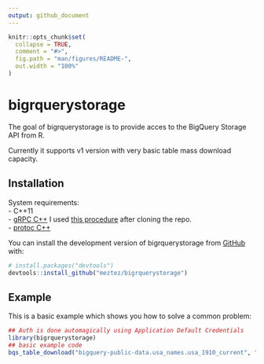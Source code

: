 ```yaml
---
output: github_document
---
```


<!-- README.md is generated from README.Rmd. Please edit that file -->

```r
knitr::opts_chunk$set(
  collapse = TRUE,
  comment = "#>",
  fig.path = "man/figures/README-",
  out.width = "100%"
)
```

# bigrquerystorage

<!-- badges: start -->
<!-- badges: end -->

The goal of bigrquerystorage is to provide acces to the BigQuery Storage API from R.

Currently it supports v1 version with very basic table mass download capacity.

## Installation

System requirements:  
- C++11  
- [gRPC C++](https://github.com/grpc/grpc/blob/master/BUILDING.md) I used [this procedure](https://github.com/grpc/grpc/blob/master/test/distrib/cpp/run_distrib_test_cmake_module_install_pkgconfig.sh) after cloning the repo.  
- [protoc C++](https://github.com/protocolbuffers/protobuf/tree/master/src)  

You can install the development version of bigrquerystorage from [GitHub](https://github.com/meztez/bigrquerystorage) with:

``` r
# install.packages("devtools")
devtools::install_github("meztez/bigrquerystorage")
```

## Example

This is a basic example which shows you how to solve a common problem:

```r
## Auth is done automagically using Application Default Credentials
library(bigrquerystorage)
## basic example code
bqs_table_download("bigquery-public-data.usa_names.usa_1910_current", "labo-brunotremblay-253317")
```

